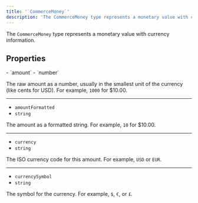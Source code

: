 ```yaml
---
title: '`CommerceMoney`'
description: 'The CommerceMoney type represents a monetary value with currency information.'
---
```


The `CommerceMoney` type represents a monetary value with currency information.

## Properties

<Properties>
  - `amount`
  - `number`

  The raw amount as a number, usually in the smallest unit of the currency (like cents for USD). For example, `1000` for $10.00.

  ---

  - `amountFormatted`
  - `string`

  The amount as a formatted string. For example, `10` for $10.00.

  ---

  - `currency`
  - `string`

  The ISO currency code for this amount. For example, `USD` or `EUR`.

  ---

  - `currencySymbol`
  - `string`

  The symbol for the currency. For example, `$`, `€`, or `£`.
</Properties>
